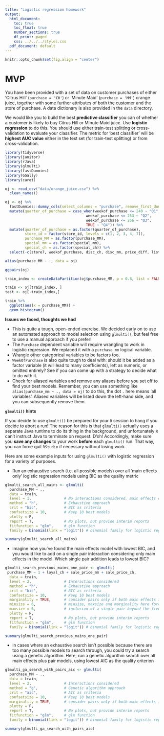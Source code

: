 ```yaml
---
title: "Logistic regression homework"
output:
  html_document:
    toc: true
    toc_float: true
    number_sections: true
    df_print: paged
    css: ../../../styles.css
  pdf_document: default
---
```



```r
knitr::opts_chunk$set(fig.align = "center")
```

# MVP

You have been provided with a set of data on customer purchases of either 'Citrus Hill' (`purchase = 'CH'`) or 'Minute Maid' (`purchase = 'MM'`) orange juice, together with some further attributes of both the customer and the store of purchase. A data dictionary is also provided in the `data` directory.

We would like you to build the best **predictive classifier** you can of whether a customer is likely to buy Citrus Hill or Minute Maid juice. Use **logistic regression** to do this. You should use either train-test splitting or cross-validation to evaluate your classifier. The metric for 'best classifier' will be **highest AUC value** either in the test set (for train-test splitting) or from cross-validation.    

```r
library(tidyverse)
library(janitor)
library(rJava)
library(glmulti)
library(fastDummies)
library(GGally)
library(caret)
```

```r
oj <- read_csv("data/orange_juice.csv") %>% 
  clean_names()
```

```r
oj <- oj %>% 
  fastDummies::dummy_cols(select_columns = "purchase", remove_first_dummy = TRUE, remove_selected_columns = TRUE) %>% 
  mutate(quarter_of_purchase = case_when(weekof_purchase <= 240 ~ "Q1",
                                     weekof_purchase <= 253 ~ "Q2",
                                     weekof_purchase <= 266 ~ "Q3",
                                     TRUE ~ "Q4")) %>% 
  mutate(quarter_of_purchase = as.factor(quarter_of_purchase), 
         store_id = factor(store_id, levels = c(1, 2, 3, 4, 7)), 
         purchase_MM = as.factor(purchase_MM),
         special_mm = as.factor(special_mm),
         special_ch = as.factor(special_ch)) %>% 
  select(-c(store7, weekof_purchase, disc_ch, disc_mm, price_diff, list_price_diff, store)) 
```

```r
alias(purchase_MM ~ ., data = oj)
```

```r
ggpairs(oj)
```

```r
train_index <- createDataPartition(oj$purchase_MM, p = 0.8, list = FALSE, times = 1)

train <- oj[train_index, ]
test <- oj[-train_index,]

train %>%
  ggplot(aes(x = purchase_MM)) +
  geom_histogram()
```


**Issues we faced, thoughts we had**

* This is quite a tough, open-ended exercise. We decided early on to use an automated approach to model selection using `glmulti()`, but feel free to use a manual approach if you prefer!
* The `Purchase` dependent variable will require wrangling to work in logistic regression. We replaced it with a `purchase_mm` logical variable.
* Wrangle other categorical variables to be factors too.
* `WeekOfPurchase` is also quite tough to deal with: should it be added as a factor variable (it will lead to many coefficients), left as numeric, or omitted entirely? See if you can come up with a strategy to decide what to do with it.
* Check for aliased variables and remove any aliases before you set off to find your best models. Remember, you can use something like `alias(purchase_mm ~ ., data = oj)` to do this, the dot `.` here means 'all variables'. Aliased variables will be listed down the left-hand side, and you can subsequently remove them.

**`glmulti()` hints**

If you decide to use `glmulti()` be prepared for your `R` session to hang if you decide to abort a run! The reason for this is that `glmulti()` actually uses a separate Java runtime to do its thing in the background, and unfortunately `R` can't instruct Java to terminate on request. D'oh! Accordingly, make sure you **save any changes** to your work **before** each `glmulti()` run. That way, you can force quit `RStudio` if necessary without losing work. 

Here are some example inputs for using `glmulti()` with logistic regression for a variety of purposes.

* Run an exhaustive search (i.e. all possible models) over all 'main effects only' logistic regression models using BIC as the quality metric

```r
glmulti_search_all_mains <- glmulti(
  purchase_MM ~ ., 
  data = train,
  level = 1,               # No interactions considered, main effects only
  method = "h",            # Exhaustive approach
  crit = "bic",            # BIC as criteria
  confsetsize = 10,        # Keep 10 best models
  plotty = F, 
  report = T,              # No plots, but provide interim reports
  fitfunction = "glm",     # glm function
  family = binomial(link = "logit")) # binomial family for logistic regression

summary(glmulti_search_all_mains)
```

* Imagine now you've found the main effects model with lowest BIC, and you would like to add on a single pair interaction considering only main effects in the model. Which single pair addition leads to lowest BIC?

```r
glmulti_search_previous_mains_one_pair <- glmulti(
 purchase_MM ~ 1 + loyal_ch + sale_price_mm + sale_price_ch,
  data = train,
  level = 2,               # Interactions considered
  method = "h",            # Exhaustive approach
  crit = "bic",            # BIC as criteria
  confsetsize = 10,        # Keep 10 best models
  marginality = TRUE,      # consider pairs only if both main effects in model
  minsize = 6,             # minsize, maxsize and marginality here force 
  maxsize = 6,             # inclusion of a single pair beyond the five main effects
  plotty = F, 
  report = T,              # No plots, but provide interim reports
  fitfunction = "glm",     # glm function
  family = binomial(link = "logit")) # binomial family for logistic regression

summary(glmulti_search_previous_mains_one_pair)
```

* In cases where an exhaustive search isn't possible because there are too many possible models to search through, you could try a search using a genetic algorithm. Here, run a genetic algorithm search over all main effects plus pair models, using lowest AIC as the quality criterion

```r
glmulti_ga_search_with_pairs_aic <- glmulti(
  purchase_MM ~ .,
  data = train,
  level = 2,               # Interactions considered
  method = "g",            # Genetic algorithm approach
  crit = "aic",            # AIC as criteria
  confsetsize = 10,        # Keep 10 best models
  marginality = TRUE,      # consider pairs only if both main effects in model
  plotty = F, 
  report = T,              # No plots, but provide interim reports
  fitfunction = "glm",     # glm function
  family = binomial(link = "logit")) # binomial family for logistic regression

summary(glmulti_ga_search_with_pairs_aic)
```


